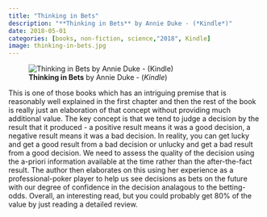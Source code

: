 ```yaml
---
title: "Thinking in Bets"
description: "**Thinking in Bets** by Annie Duke - (*Kindle*)"
date: 2018-05-01
categories: [books, non-fiction, science,"2018", Kindle]
image: thinking-in-bets.jpg
---
```

![**Thinking in Bets** by Annie Duke - (*Kindle*)](thinking-in-bets.jpg){fig-align="left"}

This is one of those books which has an intriguing premise that is reasonably well explained in the first chapter and then the rest of the book is really just an elaboration of that concept without providing much additional value.
The key concept is that we tend to judge a decision by the result that it produced - a positive result means it was a good decision, a negative result means it was a bad decision. In reality, you can get lucky and get a good result from a bad decision or unlucky and get a bad result from a good decision. We need to assess the quality of the decision using the a-priori information available at the time rather than the after-the-fact result.
The author then elaborates on this using her experience as a professional-poker player to help us see decisions as bets on the future with our degree of confidence in the decision analagous to the betting-odds.
Overall, an interesting read, but you could probably get 80% of the value by just reading a detailed review.